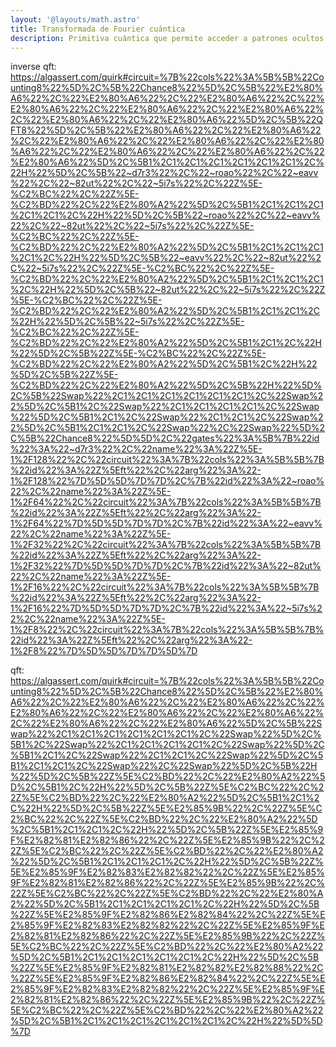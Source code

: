 ```yaml
---
layout: '@layouts/math.astro'
title: Transformada de Fourier cuántica
description: Primitiva cuántica que permite acceder a patrones ocultos codificados en frecuencias.
---
```



inverse qft:
https://algassert.com/quirk#circuit=%7B%22cols%22%3A%5B%5B%22Counting8%22%5D%2C%5B%22Chance8%22%5D%2C%5B%22%E2%80%A6%22%2C%22%E2%80%A6%22%2C%22%E2%80%A6%22%2C%22%E2%80%A6%22%2C%22%E2%80%A6%22%2C%22%E2%80%A6%22%2C%22%E2%80%A6%22%2C%22%E2%80%A6%22%5D%2C%5B%22QFT8%22%5D%2C%5B%22%E2%80%A6%22%2C%22%E2%80%A6%22%2C%22%E2%80%A6%22%2C%22%E2%80%A6%22%2C%22%E2%80%A6%22%2C%22%E2%80%A6%22%2C%22%E2%80%A6%22%2C%22%E2%80%A6%22%5D%2C%5B1%2C1%2C1%2C1%2C1%2C1%2C1%2C%22H%22%5D%2C%5B%22~d7r3%22%2C%22~roao%22%2C%22~eavv%22%2C%22~82ut%22%2C%22~5i7s%22%2C%22Z%5E-%C2%BC%22%2C%22Z%5E-%C2%BD%22%2C%22%E2%80%A2%22%5D%2C%5B1%2C1%2C1%2C1%2C1%2C1%2C%22H%22%5D%2C%5B%22~roao%22%2C%22~eavv%22%2C%22~82ut%22%2C%22~5i7s%22%2C%22Z%5E-%C2%BC%22%2C%22Z%5E-%C2%BD%22%2C%22%E2%80%A2%22%5D%2C%5B1%2C1%2C1%2C1%2C1%2C%22H%22%5D%2C%5B%22~eavv%22%2C%22~82ut%22%2C%22~5i7s%22%2C%22Z%5E-%C2%BC%22%2C%22Z%5E-%C2%BD%22%2C%22%E2%80%A2%22%5D%2C%5B1%2C1%2C1%2C1%2C%22H%22%5D%2C%5B%22~82ut%22%2C%22~5i7s%22%2C%22Z%5E-%C2%BC%22%2C%22Z%5E-%C2%BD%22%2C%22%E2%80%A2%22%5D%2C%5B1%2C1%2C1%2C%22H%22%5D%2C%5B%22~5i7s%22%2C%22Z%5E-%C2%BC%22%2C%22Z%5E-%C2%BD%22%2C%22%E2%80%A2%22%5D%2C%5B1%2C1%2C%22H%22%5D%2C%5B%22Z%5E-%C2%BC%22%2C%22Z%5E-%C2%BD%22%2C%22%E2%80%A2%22%5D%2C%5B1%2C%22H%22%5D%2C%5B%22Z%5E-%C2%BD%22%2C%22%E2%80%A2%22%5D%2C%5B%22H%22%5D%2C%5B%22Swap%22%2C1%2C1%2C1%2C1%2C1%2C1%2C%22Swap%22%5D%2C%5B1%2C%22Swap%22%2C1%2C1%2C1%2C1%2C%22Swap%22%5D%2C%5B1%2C1%2C%22Swap%22%2C1%2C1%2C%22Swap%22%5D%2C%5B1%2C1%2C1%2C%22Swap%22%2C%22Swap%22%5D%2C%5B%22Chance8%22%5D%5D%2C%22gates%22%3A%5B%7B%22id%22%3A%22~d7r3%22%2C%22name%22%3A%22Z%5E-1%2F128%22%2C%22circuit%22%3A%7B%22cols%22%3A%5B%5B%7B%22id%22%3A%22Z%5Eft%22%2C%22arg%22%3A%22-1%2F128%22%7D%5D%5D%7D%7D%2C%7B%22id%22%3A%22~roao%22%2C%22name%22%3A%22Z%5E-1%2F64%22%2C%22circuit%22%3A%7B%22cols%22%3A%5B%5B%7B%22id%22%3A%22Z%5Eft%22%2C%22arg%22%3A%22-1%2F64%22%7D%5D%5D%7D%7D%2C%7B%22id%22%3A%22~eavv%22%2C%22name%22%3A%22Z%5E-1%2F32%22%2C%22circuit%22%3A%7B%22cols%22%3A%5B%5B%7B%22id%22%3A%22Z%5Eft%22%2C%22arg%22%3A%22-1%2F32%22%7D%5D%5D%7D%7D%2C%7B%22id%22%3A%22~82ut%22%2C%22name%22%3A%22Z%5E-1%2F16%22%2C%22circuit%22%3A%7B%22cols%22%3A%5B%5B%7B%22id%22%3A%22Z%5Eft%22%2C%22arg%22%3A%22-1%2F16%22%7D%5D%5D%7D%7D%2C%7B%22id%22%3A%22~5i7s%22%2C%22name%22%3A%22Z%5E-1%2F8%22%2C%22circuit%22%3A%7B%22cols%22%3A%5B%5B%7B%22id%22%3A%22Z%5Eft%22%2C%22arg%22%3A%22-1%2F8%22%7D%5D%5D%7D%7D%5D%7D

qft:
https://algassert.com/quirk#circuit=%7B%22cols%22%3A%5B%5B%22Counting8%22%5D%2C%5B%22Chance8%22%5D%2C%5B%22%E2%80%A6%22%2C%22%E2%80%A6%22%2C%22%E2%80%A6%22%2C%22%E2%80%A6%22%2C%22%E2%80%A6%22%2C%22%E2%80%A6%22%2C%22%E2%80%A6%22%2C%22%E2%80%A6%22%5D%2C%5B%22Swap%22%2C1%2C1%2C1%2C1%2C1%2C1%2C%22Swap%22%5D%2C%5B1%2C%22Swap%22%2C1%2C1%2C1%2C1%2C%22Swap%22%5D%2C%5B1%2C1%2C%22Swap%22%2C1%2C1%2C%22Swap%22%5D%2C%5B1%2C1%2C1%2C%22Swap%22%2C%22Swap%22%5D%2C%5B%22H%22%5D%2C%5B%22Z%5E%C2%BD%22%2C%22%E2%80%A2%22%5D%2C%5B1%2C%22H%22%5D%2C%5B%22Z%5E%C2%BC%22%2C%22Z%5E%C2%BD%22%2C%22%E2%80%A2%22%5D%2C%5B1%2C1%2C%22H%22%5D%2C%5B%22Z%5E%E2%85%9B%22%2C%22Z%5E%C2%BC%22%2C%22Z%5E%C2%BD%22%2C%22%E2%80%A2%22%5D%2C%5B1%2C1%2C1%2C%22H%22%5D%2C%5B%22Z%5E%E2%85%9F%E2%82%81%E2%82%86%22%2C%22Z%5E%E2%85%9B%22%2C%22Z%5E%C2%BC%22%2C%22Z%5E%C2%BD%22%2C%22%E2%80%A2%22%5D%2C%5B1%2C1%2C1%2C1%2C%22H%22%5D%2C%5B%22Z%5E%E2%85%9F%E2%82%83%E2%82%82%22%2C%22Z%5E%E2%85%9F%E2%82%81%E2%82%86%22%2C%22Z%5E%E2%85%9B%22%2C%22Z%5E%C2%BC%22%2C%22Z%5E%C2%BD%22%2C%22%E2%80%A2%22%5D%2C%5B1%2C1%2C1%2C1%2C1%2C%22H%22%5D%2C%5B%22Z%5E%E2%85%9F%E2%82%86%E2%82%84%22%2C%22Z%5E%E2%85%9F%E2%82%83%E2%82%82%22%2C%22Z%5E%E2%85%9F%E2%82%81%E2%82%86%22%2C%22Z%5E%E2%85%9B%22%2C%22Z%5E%C2%BC%22%2C%22Z%5E%C2%BD%22%2C%22%E2%80%A2%22%5D%2C%5B1%2C1%2C1%2C1%2C1%2C1%2C%22H%22%5D%2C%5B%22Z%5E%E2%85%9F%E2%82%81%E2%82%82%E2%82%88%22%2C%22Z%5E%E2%85%9F%E2%82%86%E2%82%84%22%2C%22Z%5E%E2%85%9F%E2%82%83%E2%82%82%22%2C%22Z%5E%E2%85%9F%E2%82%81%E2%82%86%22%2C%22Z%5E%E2%85%9B%22%2C%22Z%5E%C2%BC%22%2C%22Z%5E%C2%BD%22%2C%22%E2%80%A2%22%5D%2C%5B1%2C1%2C1%2C1%2C1%2C1%2C1%2C%22H%22%5D%5D%7D
